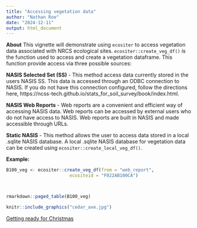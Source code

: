 ```yaml
---
title: "Accessing vegetation data"
author: "Nathan Roe"
date: "2024-12-11"
output: html_document
---
```


**About**
This vignette will demonstrate using `ecositer` to access vegetation data associated with NRCS ecological sites. `ecositer::create_veg_df()` is the function used to access and create a vegetation dataframe. This function provide access via three possible sources:

**NASIS Selected Set (SS)** - This method access data currently stored in the users NASIS SS. This data is accessed through an ODBC connection to NASIS. If you do not have this connection configured, follow the directions here, https://ncss-tech.github.io/stats_for_soil_survey/book/index.html. 

**NASIS Web Reports** - Web reports are a convenient and efficient way of accessing NASIS data. Web reports can be accessed by external users who do not have access to NASIS. Web reports are built in NASIS and made accessible through URLs.

**Static NASIS** - This method allows the user to access data stored in a local .sqlite NASIS database. A local .sqlite NASIS database for vegetation data can be created using `ecositer::create_local_veg_df()`.

**Example:**
```r
B100_veg <- ecositer::create_veg_df(from = "web_report",
                        ecositeid = "F022AB100CA")



rmarkdown::paged_table(B100_veg)
```


```r
knitr::include_graphics("cedar_axe.jpg")
```

[Getting ready for Christmas](cedar_axe.jpg)
